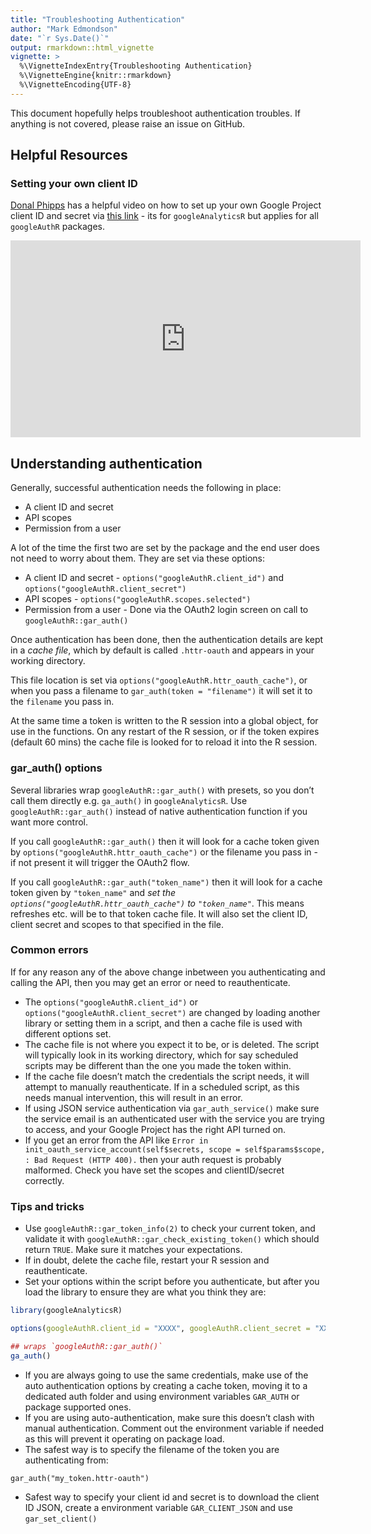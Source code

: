 ```yaml
---
title: "Troubleshooting Authentication"
author: "Mark Edmondson"
date: "`r Sys.Date()`"
output: rmarkdown::html_vignette
vignette: >
  %\VignetteIndexEntry{Troubleshooting Authentication}
  %\VignetteEngine{knitr::rmarkdown}
  %\VignetteEncoding{UTF-8}
---
```


This document hopefully helps troubleshoot authentication troubles.  If anything is not covered, please raise an issue on GitHub.

## Helpful Resources

### Setting your own client ID

[Donal Phipps](http://donalphipps.co.uk/) has a helpful video on how to set up your own Google Project client ID and secret via [this link](https://www.youtube.com/watch?v=4B88dRbwNfc) - its for `googleAnalyticsR` but applies for all `googleAuthR` packages. 

<iframe width="560" height="315" src="http://www.youtube.com/embed/4B88dRbwNfc?rel=0" frameborder="0" allowfullscreen></iframe>

## Understanding authentication

Generally, successful authentication needs the following in place:

* A client ID and secret
* API scopes
* Permission from a user

A lot of the time the first two are set by the package and the end user does not need to worry about them.  They are set via these options:

* A client ID and secret - `options("googleAuthR.client_id")` and `options("googleAuthR.client_secret")`
* API scopes - `options("googleAuthR.scopes.selected")`
* Permission from a user - Done via the OAuth2 login screen on call to `googleAuthR::gar_auth()`

Once authentication has been done, then the authentication details are kept in a *cache file*, which by default is called `.httr-oauth` and appears in your working directory. 

This file location is set via `options("googleAuthR.httr_oauth_cache")`, or when you pass a filename to `gar_auth(token = "filename")` it will set it to the `filename` you pass in.

At the same time a token is written to the R session into a global object, for use in the functions. On any restart of the R session, or if the token expires (default 60 mins) the cache file is looked for to reload it into the R session.

### gar_auth() options

Several libraries wrap `googleAuthR::gar_auth()` with presets, so you don't call them directly e.g. `ga_auth()` in `googleAnalyticsR`. Use `googleAuthR::gar_auth()` instead of native authentication function if you want more control. 

If you call `googleAuthR::gar_auth()` then it will look for a cache token given by `options("googleAuthR.httr_oauth_cache")` or the filename you pass in - if not present it will trigger the OAuth2 flow.

If you call `googleAuthR::gar_auth("token_name")` then it will look for a cache token given by `"token_name"` and *set the `options("googleAuthR.httr_oauth_cache")` to `"token_name"`*. This means refreshes etc. will be to that token cache file.  It will also set the client ID, client secret and scopes to that specified in the file. 

### Common errors

If for any reason any of the above change inbetween you authenticating and calling the API, then you may get an error or need to reauthenticate.

* The `options("googleAuthR.client_id")` or `options("googleAuthR.client_secret")` are changed by loading another library or setting them in a script, and then a cache file is used with different options set.   
* The cache file is not where you expect it to be, or is deleted.  The script will typically look in its working directory, which for say scheduled scripts may be different than the one you made the token within. 
* If the cache file doesn't match the credentials the script needs, it will attempt to manually reauthenticate.  If in a scheduled script, as this needs manual intervention, this will result in an error.
* If using JSON service authentication via `gar_auth_service()` make sure the service email is an authenticated user with the service you are trying to access, and your Google Project has the right API turned on.
* If you get an error from the API like `Error in init_oauth_service_account(self$secrets, scope = self$params$scope, : Bad Request (HTTP 400).` then your auth request is probably malformed.  Check you have set the scopes and clientID/secret correctly. 

### Tips and tricks

* Use `googleAuthR::gar_token_info(2)` to check your current token, and validate it with  `googleAuthR::gar_check_existing_token()` which should return `TRUE`.  Make sure it matches your expectations.
* If in doubt, delete the cache file, restart your R session and reauthenticate. 
* Set your options within the script before you authenticate,  but after you load the library to ensure they are what you think they are:

```r
library(googleAnalyticsR)

options(googleAuthR.client_id = "XXXX", googleAuthR.client_secret = "XXXX")

## wraps `googleAuthR::gar_auth()`
ga_auth()
```

* If you are always going to use the same credentials, make use of the auto authentication options by creating a cache token, moving it to a dedicated auth folder and using environment variables `GAR_AUTH` or package supported ones.
* If you are using auto-authentication, make sure this doesn't clash with manual authentication.  Comment out the environment variable if needed as this will prevent it operating on package load.
* The safest way is to specify the filename of the token you are authenticating from:

`gar_auth("my_token.httr-oauth")`

* Safest way to specify your client id and secret is to download the client ID JSON, create a environment variable `GAR_CLIENT_JSON` and use `gar_set_client()`

